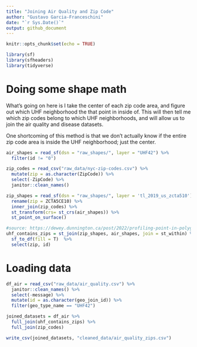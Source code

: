 ```yaml
---
title: "Joining Air Quality and Zip Code"
author: "Gustavo Garcia-Franceschini"
date: "`r Sys.Date()`"
output: github_document
---
```


```r
knitr::opts_chunk$set(echo = TRUE)
```

```r
library(sf)
library(sfheaders)
library(tidyverse)
```


# Doing some shape math

What's going on here is I take the center of each zip code area, and figure out which UHF neighborhood the that point in inside of. This will then tell me which zip codes belong to which UHF neighborhoods, and will allow us to join the air quality and disease datasets.

One shortcoming of this method is that we don't actually know if the entire zip code area is inside the UHF neighborhood; just the center.

```r
air_shapes = read_sf(dsn = "raw_shapes/", layer = "UHF42") %>%
  filter(id != "0")

zip_codes = read_csv("raw_data/nyc-zip-codes.csv") %>%
  mutate(zip = as.character(ZipCode)) %>%
  select(-ZipCode) %>%
  janitor::clean_names()

zip_shapes = read_sf(dsn = "raw_shapes/", layer = 'tl_2019_us_zcta510') %>% 
  rename(zip = ZCTA5CE10) %>%
  inner_join(zip_codes) %>%
  st_transform(crs= st_crs(air_shapes)) %>%
  st_point_on_surface()
```

```r
#source: https://dewey.dunnington.ca/post/2022/profiling-point-in-polygon-joins-in-r/
uhf_contains_zips = st_join(zip_shapes, air_shapes, join = st_within) %>%
  sf_to_df(fill = T)  %>%
  select(zip, id)
```

# Loading data

```r
df_air = read_csv("raw_data/air_quality.csv") %>%
  janitor::clean_names() %>%
  select(-message) %>%
  mutate(id = as.character(geo_join_id)) %>%
  filter(geo_type_name == "UHF42")

joined_datasets = df_air %>%
  full_join(uhf_contains_zips) %>%
  full_join(zip_codes)

write_csv(joined_datasets, "cleaned_data/air_quality_zips.csv")
```